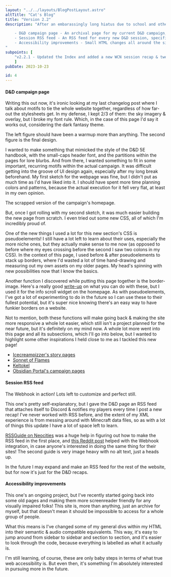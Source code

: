 ```yaml
---
layout: "../../layouts/BlogPostLayout.astro"
altTitle: "Cat's Blog"
title: "Version 2.2"
description: "After an embarassingly long hiatus due to school and other life matters, I'm finally getting myself back into the programming workflow. The changes here are all centered around the hub for my active D&D campaign, but are an important step in the direction of a full creative archive for the website:

    - D&D campaign page - An archival page for my current D&D campaign, What Comes Next?
    - Session RSS feed - An RSS feed for every new D&D session, specifically to integrate into a Discord webhook.
    - Accessibility improvements - Small HTML changes all around the site to make it screenreader friendly.
"
subpoints: [
    "v2.2.1 - Updated the Index and added a new WCN session recap & tweaked some assets on the WCN page. (11/07/23)"
    ]
pubDate: 2023-10-23

id: 4
---
```


#### D&D campaign page

Writing this out now, it's ironic looking at my last changelog post where I talk about motifs to tie the whole website together, regardless of how far-out the stylesheets get. In my defense, I kept 2/3 of them: the sky imagery & overlay, but I broke my font rule. Which, in the case of this page I'd say it works out, considering the dark fantasy theme.

<BlogImage imgSrc="../images/blog/2x2-sketches.png" imgAlt="Two rough sketches of potential layouts for the D&D page.">
The left figure should have been a warmup more than anything. The second figure is the final design.
</BlogImage>

I wanted to make something that mimicked the style of the D&D 5E handbook, with the small-caps header font, and the partitions within the pages for lore blurbs. And from there, I wanted something to fit in some important, recurring motifs within the actual campaign. It was difficult getting into the groove of UI design again, especially after my long break beforehand. My first sketch for the webpage was fine, but I didn't put as much time as I'd have liked into it. I should have spent more time planning colors and patterns, because the actual execution for it fell very flat, at least in my own opinion.

<BlogImage imgSrc="../images/blog/2x2-oldpage.png" imgAlt="An unfinished iteration of the campaign's homepage.">
The scrapped version of the campaign's homepage.
</BlogImage>

But, once I got rolling with my second sketch, it was much easier building the new page from scratch. I even tried out some new CSS, all of which I'm incredibly proud of.

One of the new things I used a lot for this new section's CSS is pseudoelements! I still have a lot left to learn about their uses, especially the more niche ones, but they actually make sense to me now (as opposed to before where my eyes crossing before the second I saw two colons in my CSS). In the context of this page, I used before & after pseudoelements to stack up borders, where I'd wasted a lot of time hand-drawing and measuring out my own assets on my older pages. My head's spinning with new possibilities now that I know the basics.

Another function I discovered while putting this page together is the border-image. Here's a really good [write-up](https://css-tricks.com/almanac/properties/b/border-image/) on what you can do with these, but I used it for the info scroll widget on the homepage. As with pseudoelements, I've got a lot of experimenting to do in the future so I can use these to their fullest potential, but it's super nice knowing there's an easy way to have funkier borders on a website.

Not to mention, both these functions will make going back & making the site more responsive a whole lot easier, which still isn't a project planned for the near future, but it's definitely on my mind now. A whole lot more went into this page and all its subsections, which I'll go into below, but I wanted to highlight some other inspirations I held close to me as I tackled this new page!

- [Icecreampizzer's story pages](https://icecreampizzer.neocities.org/story)
- [Sonnet of Flames](https://sonnetofflames.neocities.org/)
- [Keltokel](https://keltokel.neocities.org/)
- [Obsidian Portal's campaign pages](https://www.obsidianportal.com/)

#### Session RSS feed
<BlogImage imgSrc="../../images/blog/2x2-webhook.png" imgAlt="A Discord screenshot of a webhook successfully pinging my D&D role">
The Webhook in action! Lots left to customize and perfect still.
</BlogImage>

This one's pretty self-explanatory, but I gave the D&D page an RSS feed that attaches itself to Discord & notifies my players every time I post a new recap! I've never worked with RSS before, and the extent of my XML experience is from messing around with Minecraft data files, so as with a lot of things this update I have a lot of space left to learn.

[RSSGuide on Neocities](https://rssguide.neocities.org/) was a huge help in figuring out how to make the RSS feed in the first place, and [this Reddit post](https://www.reddit.com/r/HytaleInfo/comments/ayz7q4/how_to_make_a_discord_webhook_that_automatically/) helped with the Webhook integration, in case anyone's interested in doing the same thing for their sites! The second guide is very image heavy with no alt text, just a heads up.

In the future I may expand and make an RSS feed for the rest of the website, but for now it's just for the D&D recaps.

#### Accessibility improvements

This one's an ongoing project, but I've recently started going back into some old pages and making them more screenreader friendly for any visually impaired folks! This site is, more than anything, just an archive for myself, but that doesn't mean it should be impossible to access for a whole group of people.

What this means is I've changed some of my general divs within my HTML into their semantic & audio compatible equivalents. This way, it's easy to jump around from sidebar to sidebar and section to section, and it's easier to look through the code, because everything is labelled as what it actually is.

I'm still learning, of course, these are only baby steps in terms of what true web accessibility is. But even then, it's something I'm absolutely interested in pursuing more in the future.